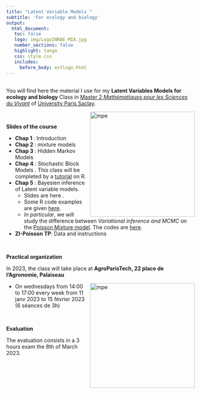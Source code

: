 ```yaml
---
title: "Latent Variable Models "
subtitle: 'For ecology and biology'
output: 
  html_document:
   toc: false
   logo: img/LogoINRAE-MIA.jpg
   number_sections: false
   highlight: tango
   css: style.css
   includes:
     before_body: extlogo.html
---
```


<br>
You will find here the material I use for my **Latent Variables Models for ecology and biology** Class  in [Master 2  *Mathématiques pour les Sciences du Vivant*](https://sites.google.com/view/m2-msv/) of [University Paris Saclay](https://www.universite-paris-saclay.fr/en/education/master/mathematics-and-applications/m2-mathematiques-pour-les-sciences-du-vivant). 

<img src="img/HMM.png" alt="mpe" width = "280px" align="right"> </img>

<br>

**Slides of the course**

  * **Chap 1** : Introduction [<i class="fa fa-download"></i>](LatentVariablesModels/chap1_LVM_Intro.pdf)
  * **Chap 2** : mixture models [<i class="fa fa-download"></i>](LatentVariablesModels/chap2_LVM_Mixtures.pdf)
  * **Chap 3** : Hidden Markov Models  [<i class="fa fa-download"></i>](LatentVariablesModels/chap3_LVM_HMM.pdf)
  * **Chap 4** : Stochastic Block Models [<i class="fa fa-download"></i>](LatentVariablesModels/chap4_LVM_SBM_LBM.pdf). This class will be completed by a  [tutorial](LatentVariablesModels/TutorialBM.html) on R. 
  * **Chap 5** : Bayesien inference of Latent variable models. 
       - Slides are here [<i class="fa fa-download"></i>](LatentVariablesModels/chap5_LVM_bayesian_main.pdf). 
       - Some R code examples are given [here](bayesian_stat.html).  
       - *In particular*, we will study the difference between *Variational inference and MCMC* on the [Poisson Mixture model](BayesianClassMaterial/PoissonMixtureVBversusMCMC.html). The codes are [here](BayesianClassMaterial/PoissonMixtureVB.zip). 

  * **ZI-Poisson TP**:  Data [<i class="fa fa-download"></i>](LatentVariablesModels/BarentsFish.csv) and instructions [<i class="fa fa-download"></i>](LatentVariablesModels/TP_ZIP.pdf) 
   
<br>

**Practical organization**
    
In 2023, the class will take place at **AgroParisTech, 22 place de l'Agronomie, Palaiseau**

<img src="img/HMM.png" alt="mpe" width = "280px" align="right"> </img>

  * On wednesdays from 14:00 to 17:00 every week from 11 janv 2023 to 15 février 2023 (6 séances de 3h)
  
<br>

**Evaluation**

The evaluation consists in a 3 hours exam  the 8th of March 2023. 


